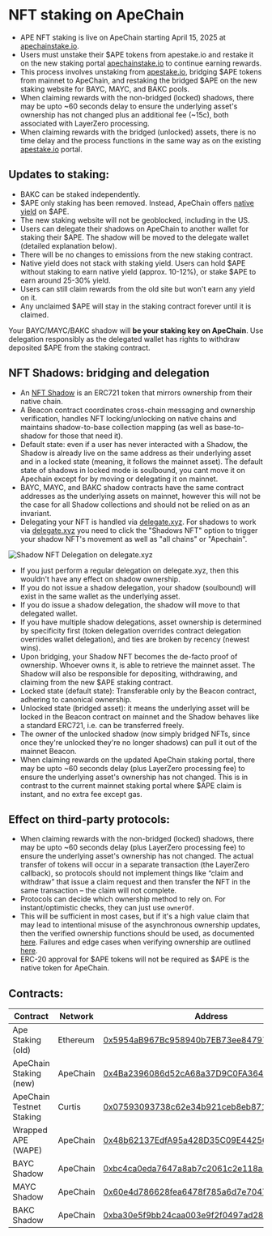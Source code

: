 
# NFT staking on ApeChain

- APE NFT staking is live on ApeChain starting April 15, 2025 at [apechainstake.io](https://apechainstake.io/). 
- Users must unstake their $APE tokens from apestake.io and restake it on the new staking portal [apechainstake.io](https://apechainstake.io/) to continue earning rewards. 
- This process involves unstaking from [apestake.io](https://apestake.io/), bridging $APE tokens from mainnet to ApeChain, and restaking the bridged $APE on the new staking website for BAYC, MAYC, and BAKC pools.
- When claiming rewards with the non-bridged (locked) shadows, there may be upto ~60 seconds delay to ensure the underlying asset's ownership has not changed plus an additional fee (~15c), both associated with LayerZero processing.
- When claiming rewards with the bridged (unlocked) assets, there is no time delay and the process functions in the same way as on the existing [apestake.io](https://apestake.io/) portal.  

## Updates to staking:

- BAKC can be staked independently.
- $APE only staking has been removed. Instead, ApeChain offers [native yield](https://docs.apechain.com/apecoin-staking/native-yield/Overview) on $APE.
- The new staking website will not be geoblocked, including in the US.
- Users can delegate their shadows on ApeChain to another wallet for staking their $APE. The shadow will be moved to the delegate wallet (detailed explanation below).
- There will be no changes to emissions from the new staking contract. 
- Native yield does not stack with staking yield. Users can hold $APE without staking to earn native yield (approx. 10-12%), or stake $APE to earn around 25-30% yield.
- Users can still claim rewards from the old site but won't earn any yield on it.
- Any unclaimed $APE will stay in the staking contract forever until it is claimed.

<Callout type="warning"> Your BAYC/MAYC/BAKC shadow will **be your staking key on ApeChain**. Use delegation responsibly as the delegated wallet has rights to withdraw deposited $APE from the staking contract. </Callout>

## NFT Shadows: bridging and delegation

- An [NFT Shadow](https://docs.apechain.com/start-building/NFT-Shadows) is an ERC721 token that mirrors ownership from their native chain.
- A Beacon contract coordinates cross-chain messaging and ownership verification, handles NFT locking/unlocking on native chains and maintains shadow-to-base collection mapping (as well as base-to-shadow for those that need it).
- Default state: even if a user has never interacted with a Shadow, the Shadow is already live on the same address as their underlying asset and in a locked state (meaning, it follows the mainnet asset). The default state of shadows in locked mode is soulbound, you cant move it on Apechain except for by moving or delegating it on mainnet.
- BAYC, MAYC, and BAKC shadow contracts have the same contract addresses as the underlying assets on mainnet, however  this will not be the case for all Shadow collections and should not be relied on as an invariant.
- Delegating your NFT is handled via [delegate.xyz](https://delegate.xyz/). For shadows to work via [delegate.xyz](https://delegate.xyz/) you need to click the "Shadows NFT" option to trigger your shadow NFT's movement as well as "all chains" or "Apechain".

![Shadow NFT Delegation on delegate.xyz](../../../images/shadow_delegation.png)

- If you just perform a regular delegation on delegate.xyz, then this wouldn't have any effect on shadow ownership.
- If you do not issue a shadow delegation, your shadow (soulbound) will exist in the same wallet as the underlying asset.
- If you do issue a shadow delegation, the shadow will move to that delegated wallet.
- If you have multiple shadow delegations, asset ownership is determined by specificity first (token delegation overrides contract delegation overrides wallet delegation), and ties are broken by recency (newest wins).
- Upon bridging, your Shadow NFT becomes the de-facto proof of ownership. Whoever owns it, is able to retrieve the mainnet asset. The Shadow will also be responsible for depositing, withdrawing, and claiming from the new $APE staking contract.
- Locked state (default state): Transferable only by the Beacon contract, adhering to canonical ownership.
- Unlocked state (bridged asset): it means the underlying asset will be locked in the Beacon contract on mainnet and the Shadow behaves like a standard ERC721, i.e. can be transferred freely.
- The owner of the unlocked shadow (now simply bridged NFTs, since once they're unlocked they're no longer shadows) can pull it out of the mainnet Beacon.
- When claiming rewards on the updated ApeChain staking portal, there may be upto ~60 seconds delay (plus LayerZero processing fee) to ensure the underlying asset's ownership has not changed. This is in contrast to the current mainnet staking portal where $APE claim is instant, and no extra fee except gas.

## Effect on third-party protocols:

- When claiming rewards with the non-bridged (locked) shadows, there may be upto ~60 seconds delay (plus LayerZero processing fee) to ensure the underlying asset's ownership has not changed. The actual transfer of tokens will occur in a separate transaction (the LayerZero callback), so protocols should not implement things like “claim and withdraw” that issue a claim request and then transfer the NFT in the same transaction – the claim will not complete.
- Protocols can decide which ownership method to rely on. For instant/optimistic checks, they can just use ```ownerOf```.
- This will be sufficient in most cases, but if it's a high value claim that may lead to intentional misuse of the asynchronous ownership updates, then the verified ownership functions should be used, as documented [here](https://docs.apechain.com/start-building/NFT-Shadows#2-verified-ownership-with-callbacks). Failures and edge cases when verifying ownership are outlined [here](https://docs.apechain.com/start-building/NFT-Shadows#error-handling-and-edge-cases).
- ERC-20 approval for $APE tokens will not be required as $APE is the native token for ApeChain.

## Contracts:

| Contract | Network | Address |
| -------- | ------- | ------- |
| Ape Staking (old) | Ethereum | [0x5954aB967Bc958940b7EB73ee84797Dc8a2AFbb9](https://etherscan.io/address/0x5954aB967Bc958940b7EB73ee84797Dc8a2AFbb9) |
| ApeChain Staking (new) | ApeChain | [0x4Ba2396086d52cA68a37D9C0FA364286e9c7835a](https://apescan.io/address/0x4Ba2396086d52cA68a37D9C0FA364286e9c7835a) |
| ApeChain Testnet Staking | Curtis | [0x07593093738c62e34b921ceb8eb871cc840400f4](https://curtis.apescan.io/address/0x07593093738c62e34b921ceb8eb871cc840400f4) |
| Wrapped APE (WAPE) | ApeChain | [0x48b62137EdfA95a428D35C09E44256a739F6B557](https://apescan.io/token/0x48b62137EdfA95a428D35C09E44256a739F6B557) |
| BAYC Shadow | ApeChain | [0xbc4ca0eda7647a8ab7c2061c2e118a18a936f13d](https://apescan.io/token/0xbc4ca0eda7647a8ab7c2061c2e118a18a936f13d) |
| MAYC Shadow | ApeChain | [0x60e4d786628fea6478f785a6d7e704777c86a7c6](https://apescan.io/address/0x60e4d786628fea6478f785a6d7e704777c86a7c6) |
| BAKC Shadow | ApeChain | [0xba30e5f9bb24caa003e9f2f0497ad287fdf95623](https://apescan.io/address/0xba30e5f9bb24caa003e9f2f0497ad287fdf95623) |